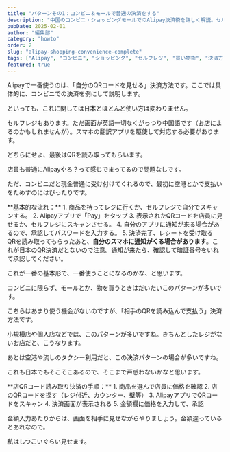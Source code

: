 ```yaml
---
title: "パターンその1：コンビニ＆モールで普通の決済をする"
description: "中国のコンビニ・ショッピングモールでのAlipay決済術を詳しく解説。セルフレジから高級店まで、2つの決済方法を使い分ける実践テクニック。"
pubDate: 2025-02-01
author: "編集部"
category: "howto"
order: 2
slug: "alipay-shopping-convenience-complete"
tags: ["Alipay", "コンビニ", "ショッピング", "セルフレジ", "買い物術", "決済方法"]
featured: true
---
```



<Summary 
  question="コンビニやモールではどうAlipayで決済することが多い？"
  answer="Alipayから、<span class='highlight'>QRコードを表示して読み取ってもらうか、自分でQRコードを読み取る</span>かのどちらかです。"
  details="チェーン店や有名店では、表示して読み取ってもらう場合が多いです。個人店では、店頭に出ているQRコードを読み取る形式が多いです。"
/>

<ArticleSection number="01" title="自分のQRコードを見せる" description="コンビニの使用例">

Alipayで一番使うのは、「自分のQRコードを見せる」決済方法です。ここでは具体的に、コンビニでの決済を例にして説明します。

<ImageCard
  src="sha_familymart_001.jpg"
  title="ファミリーマート"
  description="中国でもファミリーマートはよく見かけます。特に上海はファミリーマートが強いようです。"
/>

といっても、これに関しては日本とほとんど使い方は変わりません。

セルフレジもあります。ただ画面が英語一切なくがっつり中国語です（お店によるのかもしれませんが）。スマホの翻訳アプリを駆使して対応する必要があります。

どちらにせよ、最後はQRを読み取ってもらいます。

店員も普通にAlipayやろ？って感じでまってるので問題なしです。

ただ、コンビニだと現金普通に受け付けてくれるので、最初に空港とかで支払いをためすのにはぴったりです。

<TextBlock>
**基本的な流れ：**
1. 商品を持ってレジに行くか、セルフレジで自分でスキャンする。
2. Alipayアプリで「Pay」をタップ
3. 表示されたQRコードを店員に見せるか、セルフレジにスキャンさせる。
4. 自分のアプリに通知が来る場合があるので、承認してパスワードを入力する。
5. 決済完了、レシートを受け取る
</TextBlock>

<HighlightBlock>
QRを読み取ってもらったあと、<b>自分のスマホに通知がくる場合があります</b>。これが日本のQR決済だとないので注意。通知が来たら、確認して暗証番号をいれて承認してください。
</HighlightBlock>

これが一番の基本形で、一番使うことになるのかな、と思います。

コンビニに限らず、モールとか、物を買うときはだいたいこのパターンが多いです。

</ArticleSection>

<ArticleSection number="02" title="お店のQRを読み込んで支払う" description="小規模店や個人店などの使用例">

こちらはあまり使う機会がないのですが、「相手のQRを読み込んで支払う」決済方法です。

小規模店や個人店などでは、このパターンが多いですね。きちんとしたレジがないお店だと、こうなります。

あとは空港や流しのタクシー利用だと、この決済パターンの場合が多いですね。

<ImageCard
  src="sha_food_001.jpg"
  title="個人経営のお店"
  description="こういった小規模なお店では、QRコードの提示があるので、これをスキャンして金額を入力します。"
/>

これも日本でもそこそこあるので、そこまで戸惑わないかなと思います。

<TextBlock>
**店QRコード読み取り決済の手順：**
1. 商品を選んで店員に価格を確認
2. 店のQRコードを探す（レジ付近、カウンター、壁等）
3. AlipayアプリでQRコードをスキャン
4. 決済画面が表示される
5. 金額欄に価格を入力して、承認
</TextBlock>

金額入力あたりからは、画面を相手に見せながらやりましょう。金額違っているとあれなので。

私はしつこいぐらい見せます。

</ArticleSection>

<ConclusionSection 
  title="QRでの支払いは、日本とほとんど同じ"
  text="QRコードの表示・読み取りでの支払いは、ほぼ日本と同じです。承認とかちょっと違うことはありますが、日本で普段使っていればそこまで戸惑うことは無いでしょう"
/>